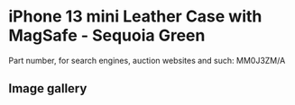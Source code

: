 # iPhone 13 mini Leather Case with MagSafe - Sequoia Green

Part number, for search engines, auction websites and such: MM0J3ZM/A

## Image gallery

<div style={{ width: "768px" }}>
  <GalleryComponent
    images={[
      {
        original: "/everysource/MM0J3",
        thumbnail: "/everypreview/MM0J3",
      },
      {
        original: "/everysource/MM0J3_AV1",
        thumbnail: "/everypreview/MM0J3_AV1",
      },
      {
        original: "/everysource/MM0J3_AV2",
        thumbnail: "/everypreview/MM0J3_AV2",
      },
      {
        original: "/everysource/MM0J3_AV3",
        thumbnail: "/everypreview/MM0J3_AV3",
      },
      {
        original: "/everysource/MM0J3_AV4",
        thumbnail: "/everypreview/MM0J3_AV4",
      },
      {
        original: "/everysource/MM0J3_AV5",
        thumbnail: "/everypreview/MM0J3_AV5",
      }
    ]}
  />
</div>